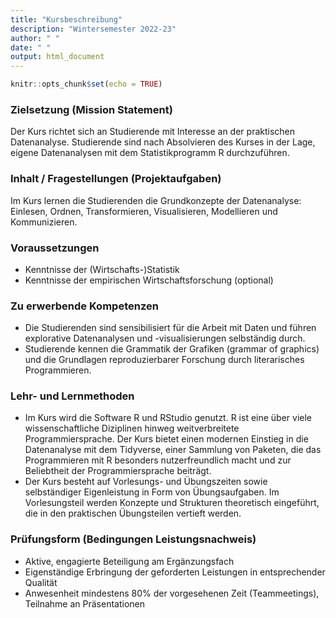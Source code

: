 ```yaml
---
title: "Kursbeschreibung"
description: "Wintersemester 2022-23"
author: " "
date: " "
output: html_document
---
```


```r
knitr::opts_chunk$set(echo = TRUE)
```

### Zielsetzung (Mission Statement)

Der Kurs richtet sich an Studierende mit Interesse an der praktischen Datenanalyse. Studierende sind nach Absolvieren des Kurses in der Lage, eigene Datenanalysen mit dem Statistikprogramm R durchzuführen.

### Inhalt / Fragestellungen (Projektaufgaben)

Im Kurs lernen die Studierenden die Grundkonzepte der Datenanalyse: Einlesen, Ordnen, Transformieren, Visualisieren, Modellieren und Kommunizieren.

### Voraussetzungen

-	Kenntnisse der (Wirtschafts-)Statistik
-	Kenntnisse der empirischen Wirtschaftsforschung (optional)

### Zu erwerbende Kompetenzen

-	Die Studierenden sind sensibilisiert für die Arbeit mit Daten und führen explorative Datenanalysen und -visualisierungen selbständig durch. 
-	Studierende kennen die Grammatik der Grafiken (grammar of graphics) und die Grundlagen reproduzierbarer Forschung durch literarisches Programmieren.

### Lehr- und Lernmethoden

+	Im Kurs wird die Software R und RStudio genutzt. R ist eine über viele wissenschaftliche Diziplinen hinweg weitverbreitete Programmiersprache. Der Kurs bietet einen modernen Einstieg in die Datenanalyse mit dem Tidyverse, einer Sammlung von Paketen, die das Programmieren mit R besonders nutzerfreundlich macht und zur Beliebtheit der Programmiersprache beiträgt.
+	Der Kurs besteht auf Vorlesungs- und Übungszeiten sowie selbständiger Eigenleistung in Form von Übungsaufgaben. Im Vorlesungsteil werden Konzepte und Strukturen theoretisch eingeführt, die in den praktischen Übungsteilen vertieft werden.

### Prüfungsform (Bedingungen Leistungsnachweis)
+	Aktive, engagierte Beteiligung am Ergänzungsfach 
+ Eigenständige Erbringung der geforderten Leistungen in entsprechender Qualität 
+	Anwesenheit mindestens 80% der vorgesehenen Zeit (Teammeetings), Teilnahme an Präsentationen
